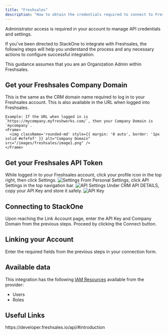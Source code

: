 ```yaml
---
title: "Freshsales"
description: "How to obtain the credentials required to connect to Freshsales."
---
```



<Note>
  Administrator access is required in your account to manage API credentials and settings.
</Note>

If you've been directed to StackOne to integrate with Freshsales, the following steps will help you understand the process and any necessary actions to configure successful integration.

This guidance assumes that you are an Organization Admin within Freshsales.

## Get your Freshsales Company Domain

<Steps>
  <Step title="Find Your Company Domain">
    This is the same as the CRM domain name required to log in to your Freshsales account. This is also available in the URL when logged into Freshsales.

    Example: If the URL when logged in is `https://mycompany.myfreshworks.com/`, then your Company Domain is `mycompany`.
    <Frame>
      <img className='rounded-md' style={{ margin: '0 auto', border: '1px solid #efefef' }} alt="Company Domain" src="/images/freshsales/image1.png" />
    </Frame>
  </Step>
</Steps>

## Get your Freshsales API Token

<Steps>
  <Step title="Access API Settings">
    While logged in to your Freshsales account, click your profile icon in the top right, then click Settings.
    <Frame>
      <img className='rounded-md' style={{ margin: '0 auto', border: '1px solid #efefef' }} alt="Settings" src="/images/freshsales/image2.png" />
    </Frame>
  </Step>

  <Step title="Navigate to API Settings">
    From Personal Settings, click API Settings in the top navigation bar.
    <Frame>
      <img className='rounded-md' style={{ margin: '0 auto', border: '1px solid #efefef' }} alt="API Settings" src="/images/freshsales/image3.png" />
    </Frame>
  </Step>

  <Step title="Copy API Key">
    Under CRM API DETAILS, copy your API Key and store it safely.
    <Frame>
      <img className='rounded-md' style={{ margin: '0 auto', border: '1px solid #efefef' }} alt="API Key" src="/images/freshsales/image4.png" />
    </Frame>
  </Step>
</Steps>

## Connecting to StackOne

<Steps>
  <Step title="Enter Credentials">
    Upon reaching the Link Account page, enter the API Key and Company Domain from the previous steps.
  </Step>

  <Step title="Connect">
    Proceed by clicking the Connect button.
  </Step>
</Steps>


## Linking your Account

Enter the required fields from the previous steps in your connection form.

<IntegrationFooter />


## Available data

This integration has the following [IAM Resources](https://docs.stackone.com/reference/iam_list_users) available from the provider:
<ul>
 <li>Users</li>
 <li>Roles</li>
</ul>


## Useful Links
<Card title="API Reference" icon="link" href="https://developer.freshsales.io/api/#introduction">
    https://developer.freshsales.io/api/#introduction
</Card>

